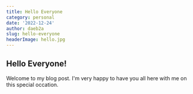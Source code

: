 ```yaml
---
title: Hello Everyone
category: personal
date: '2022-12-24'
author: daeb2a
slug: hello-everyone
headerImage: hello.jpg
--- 
```


## Hello Everyone!

Welcome to my blog post. I'm very happy to have you all here with me on this special occation.